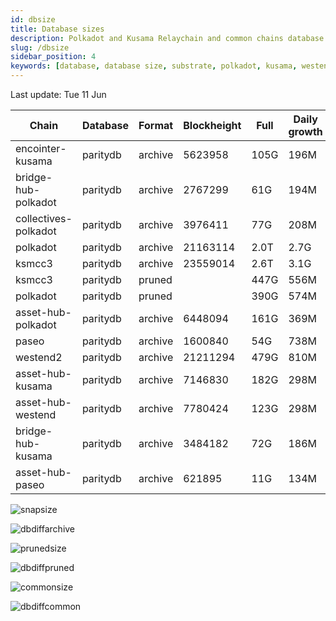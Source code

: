 ```yaml
---
id: dbsize
title: Database sizes
description: Polkadot and Kusama Relaychain and common chains database sizes
slug: /dbsize
sidebar_position: 4
keywords: [database, database size, substrate, polkadot, kusama, westend]
---
```



Last update: Tue 11 Jun

| Chain    | Database   | Format | Blockheight | Full         | Daily growth |
| ------------------------| ----------- | -------- | ------- | ---------- | ----- | 
| encointer-kusama | paritydb | archive | 5623958 | 105G | 196M |
| bridge-hub-polkadot | paritydb | archive | 2767299 | 61G | 194M |
| collectives-polkadot | paritydb | archive | 3976411 | 77G | 208M |
| polkadot | paritydb | archive | 21163114 | 2.0T | 2.7G |
| ksmcc3 | paritydb | archive | 23559014 | 2.6T | 3.1G |
| ksmcc3 | paritydb | pruned |  | 447G | 556M |
| polkadot | paritydb | pruned |  | 390G | 574M |
| asset-hub-polkadot | paritydb | archive | 6448094 | 161G | 369M |
| paseo | paritydb | archive | 1600840 | 54G | 738M |
| westend2 | paritydb | archive | 21211294 | 479G | 810M |
| asset-hub-kusama | paritydb | archive | 7146830 | 182G | 298M |
| asset-hub-westend | paritydb | archive | 7780424 | 123G | 298M |
| bridge-hub-kusama | paritydb | archive | 3484182 | 72G | 186M |
| asset-hub-paseo | paritydb | archive | 621895 | 11G | 134M |

![snapsize](/img/archivesize.png)

![dbdiffarchive](/img/dbdiffrelay.png)

![prunedsize](/img/prunedsize.png)

![dbdiffpruned](/img/dbdiffpruned.png)

![commonsize](/img/commonsize.png)

![dbdiffcommon](/img/dbdiffcommon.png)

